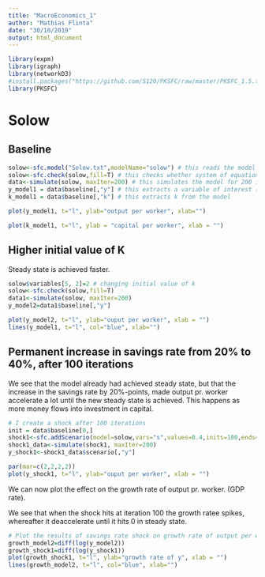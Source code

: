 ```yaml
---
title: "MacroEconomics_1"
author: "Mathias Flinta"
date: "30/10/2019"
output: html_document
---
```


```r
library(expm)
library(igraph)
library(networkD3)
#install.packages("https://github.com/S120/PKSFC/raw/master/PKSFC_1.5.tar.gz", repos = NULL) 
library(PKSFC)
```

# Solow

## Baseline
```r
solow<-sfc.model("Solow.txt",modelName="solow") # this reads the model from text file 
solow<-sfc.check(solow,fill=T) # this checks whether system of equations is complete 
data<-simulate(solow, maxIter=200) # this simulates the model for 200 iterations
y_model1 = data$baseline[,"y"] # this extracts a variable of interest (y in this case) 
k_model1 = data$baseline[,"k"] # this extracts k from the model

plot(y_model1, t="l", ylab="output per worker", xlab="")

plot(k_model1, t="l", ylab = "capital per worker", xlab = "")
```

## Higher initial value of K

Steady state is achieved faster. 

```r
solow$variables[5, 2]=2 # changing initial value of k
solow<-sfc.check(solow,fill=T)
data1<-simulate(solow, maxIter=200)
y_model2=data1$baseline[,"y"]

plot(y_model2, t="l", ylab="ouput per worker", xlab = "") 
lines(y_model1, t="l", col="blue", xlab="")
```

## Permanent increase in savings rate from 20% to 40%, after 100 iterations

We see that the model already had achieved steady state, but that the increase in the savings rate by 20%-points, made output pr. worker accelerate a lot until the new steady state is achieved. This happens as more money flows into investment in capital. 
```r
# I create a shock after 100 iterations
init = data$baseline[0,]
shock1<-sfc.addScenario(model=solow,vars="s",values=0.4,inits=100,ends=200,starts=init) 
shock1_data<-simulate(shock1, maxIter=200)
y_shock1<-shock1_data$scenario[,"y"]

par(mar=c(2,2,2,2))
plot(y_shock1, t="l", ylab="ouput per worker", xlab = "")
```

We can now plot the effect on the growth rate of output pr. worker. (GDP rate). 

We see that when the shock hits at iteration 100 the growth ratee spikes, whereafter it deaccelerate until it hits 0 in steady state. 
```r
# Plot the results of savings rate shock on growth rate of output per worker
growth_model2=diff(log(y_model2))
growth_shock1=diff(log(y_shock1))
plot(growth_shock1, t="l", ylab="growth rate of y", xlab = "") 
lines(growth_model2, t="l", col="blue", xlab="")
```






